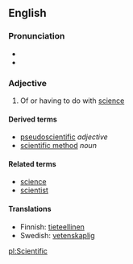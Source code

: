 ==English==
===Pronunciation===
{{IPA|/ˈsaɪənˌtɪfək/}}
*{{audio|en-ca-scientific.ogg|Audio (CA)}}
*{{audio|en-us-scientific.ogg|Audio (US)}}

===Adjective===

# Of or having to do with [[science]]

====Derived terms====
*[[pseudoscientific]] ''adjective''
*[[scientific method]] ''noun''

====Related terms====
*[[science]]
*[[scientist]]

====Translations====
*Finnish: [[tieteellinen]]
*Swedish: [[vetenskaplig]]

[[pl:Scientific]]